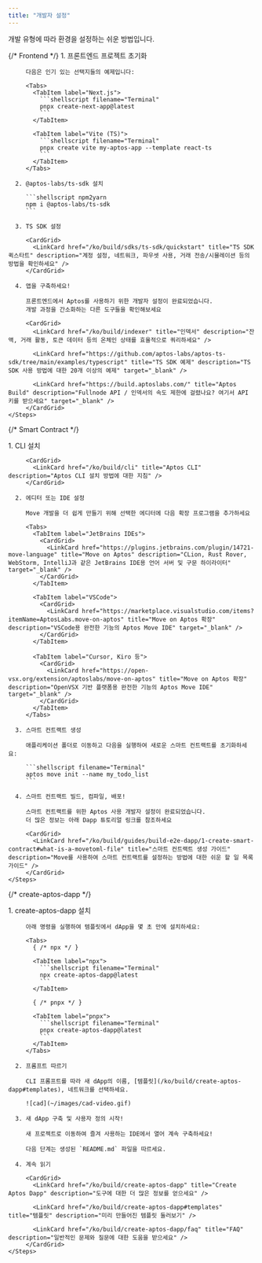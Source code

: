 ```yaml
---
title: "개발자 설정"
---
```



개발 유형에 따라 환경을 설정하는 쉬운 방법입니다.

<Tabs>
  {/* Frontend */}

  <TabItem label="프론트엔드">
    <Steps>
      1. 프론트엔드 프로젝트 초기화

         다음은 인기 있는 선택지들의 예제입니다:

         <Tabs>
           <TabItem label="Next.js">
             ```shellscript filename="Terminal"
             pnpx create-next-app@latest
             ```
           </TabItem>

           <TabItem label="Vite (TS)">
             ```shellscript filename="Terminal"
             pnpx create vite my-aptos-app --template react-ts
             ```
           </TabItem>
         </Tabs>

      2. @aptos-labs/ts-sdk 설치

         ```shellscript npm2yarn
         npm i @aptos-labs/ts-sdk
         ```

      3. TS SDK 설정

         <CardGrid>
           <LinkCard href="/ko/build/sdks/ts-sdk/quickstart" title="TS SDK 퀵스타트" description="계정 설정, 네트워크, 파우셋 사용, 거래 전송/시뮬레이션 등의 방법을 확인하세요" />
         </CardGrid>

      4. 앱을 구축하세요!

         프론트엔드에서 Aptos를 사용하기 위한 개발자 설정이 완료되었습니다.
         개발 과정을 간소화하는 다른 도구들을 확인해보세요

         <CardGrid>
           <LinkCard href="/ko/build/indexer" title="인덱서" description="잔액, 거래 활동, 토큰 데이터 등의 온체인 상태를 효율적으로 쿼리하세요" />

           <LinkCard href="https://github.com/aptos-labs/aptos-ts-sdk/tree/main/examples/typescript" title="TS SDK 예제" description="TS SDK 사용 방법에 대한 20개 이상의 예제" target="_blank" />

           <LinkCard href="https://build.aptoslabs.com/" title="Aptos Build" description="Fullnode API / 인덱서의 속도 제한에 걸렸나요? 여기서 API 키를 받으세요" target="_blank" />
         </CardGrid>
    </Steps>
  </TabItem>

  {/* Smart Contract */}

  <TabItem label="스마트 컨트랙트">
    <Steps>
      1. CLI 설치

         <CardGrid>
           <LinkCard href="/ko/build/cli" title="Aptos CLI" description="Aptos CLI 설치 방법에 대한 지침" />
         </CardGrid>

      2. 에디터 또는 IDE 설정

         Move 개발을 더 쉽게 만들기 위해 선택한 에디터에 다음 확장 프로그램을 추가하세요

         <Tabs>
           <TabItem label="JetBrains IDEs">
             <CardGrid>
               <LinkCard href="https://plugins.jetbrains.com/plugin/14721-move-language" title="Move on Aptos" description="CLion, Rust Rover, WebStorm, IntelliJ과 같은 JetBrains IDE용 언어 서버 및 구문 하이라이터" target="_blank" />
             </CardGrid>
           </TabItem>

           <TabItem label="VSCode">
             <CardGrid>
               <LinkCard href="https://marketplace.visualstudio.com/items?itemName=AptosLabs.move-on-aptos" title="Move on Aptos 확장" description="VSCode용 완전한 기능의 Aptos Move IDE" target="_blank" />
             </CardGrid>
           </TabItem>

           <TabItem label="Cursor, Kiro 등">
             <CardGrid>
               <LinkCard href="https://open-vsx.org/extension/aptoslabs/move-on-aptos" title="Move on Aptos 확장" description="OpenVSX 기반 플랫폼용 완전한 기능의 Aptos Move IDE" target="_blank" />
             </CardGrid>
           </TabItem>
         </Tabs>

      3. 스마트 컨트랙트 생성

         애플리케이션 폴더로 이동하고 다음을 실행하여 새로운 스마트 컨트랙트를 초기화하세요:

         ```shellscript filename="Terminal"
         aptos move init --name my_todo_list
         ```

      4. 스마트 컨트랙트 빌드, 컴파일, 배포!

         스마트 컨트랙트를 위한 Aptos 사용 개발자 설정이 완료되었습니다.
         더 많은 정보는 아래 Dapp 튜토리얼 링크를 참조하세요

         <CardGrid>
           <LinkCard href="/ko/build/guides/build-e2e-dapp/1-create-smart-contract#what-is-a-movetoml-file" title="스마트 컨트랙트 생성 가이드" description="Move를 사용하여 스마트 컨트랙트를 설정하는 방법에 대한 쉬운 할 일 목록 가이드" />
         </CardGrid>
    </Steps>
  </TabItem>

  {/* create-aptos-dapp */}

  <TabItem label="Create Aptos Dapp">
    <Steps>
      1. create-aptos-dapp 설치

         아래 명령을 실행하여 템플릿에서 dApp을 몇 초 만에 설치하세요:

         <Tabs>
           { /* npx */ }

           <TabItem label="npx">
             ```shellscript filename="Terminal"
             npx create-aptos-dapp@latest
             ```
           </TabItem>

           { /* pnpx */ }

           <TabItem label="pnpx">
             ```shellscript filename="Terminal"
             pnpx create-aptos-dapp@latest
             ```
           </TabItem>
         </Tabs>

      2. 프롬프트 따르기

         CLI 프롬프트를 따라 새 dApp의 이름, [템플릿](/ko/build/create-aptos-dapp#templates), 네트워크를 선택하세요.

         ![cad](~/images/cad-video.gif)

      3. 새 dApp 구축 및 사용자 정의 시작!

         새 프로젝트로 이동하여 즐겨 사용하는 IDE에서 열어 계속 구축하세요!

         다음 단계는 생성된 `README.md` 파일을 따르세요.

      4. 계속 읽기

         <CardGrid>
           <LinkCard href="/ko/build/create-aptos-dapp" title="Create Aptos Dapp" description="도구에 대한 더 많은 정보를 얻으세요" />

           <LinkCard href="/ko/build/create-aptos-dapp#templates" title="템플릿" description="미리 만들어진 템플릿 둘러보기" />

           <LinkCard href="/ko/build/create-aptos-dapp/faq" title="FAQ" description="일반적인 문제와 질문에 대한 도움을 받으세요" />
         </CardGrid>
    </Steps>
  </TabItem>
</Tabs>
